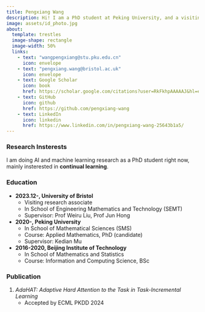 ```yaml
---
title: Pengxiang Wang
description: Hi! I am a PhD student at Peking University, and a visiting researcher at University of Bristol.
image: assets/id_photo.jpg
about:
  template: trestles
  image-shape: rectangle
  image-width: 50%
  links:
    - text: "wangpengxiang@stu.pku.edu.cn"
      icon: envelope
    - text: "pengxiang.wang@bristol.ac.uk"
      icon: envelope
    - text: Google Scholar
      icon: book
      href: https://scholar.google.com/citations?user=RkFkhpAAAAAJ&hl=en
    - text: GitHub
      icon: github
      href: https://github.com/pengxiang-wang
    - text: LinkedIn
      icon: linkedin
      href: https://www.linkedin.com/in/pengxiang-wang-25643b1a5/
---
```





### Research Insterests

I am doing AI and machine learning research as a PhD student right now, mainly insterested in **continual learning**.


### Education

- **2023.12-, University of Bristol**
  - Visiting research associate
  - In School of  Engineering Mathematics and Technology (SEMT)
  - Supervisor: Prof Weiru Liu, Prof Jun Hong
- **2020-,  Peking University**
  - In School of Mathematical Sciences (SMS)
  - Course: Applied Mathematics, PhD (candidate)
  - Supervisor: Kedian Mu
- **2016-2020, Beijing Institute of Technology**
  - In School of Mathematics and Statistics
  - Course: Information and Computing Science, BSc


### Publication

1. *AdaHAT: Adaptive Hard Attention to the Task in Task-Incremental Learning*
    - Accepted by ECML PKDD 2024
